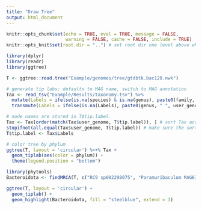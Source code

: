 ```yaml
---
title: "Draw Tree"
output: html_document
---
```


```r
knitr::opts_chunk$set(echo = TRUE, eval = TRUE, message = FALSE, 
                      warning = FALSE, cache = FALSE, include = TRUE)
knitr::opts_knit$set(root.dir = "..") # set root dir one level above where Rmd is saved
```

```r
library(dplyr)
library(readr)
library(ggtree)
```

```r
T <- ggtree::read.tree("Example/genomes/tree/gtdbtk.bac120.nwk")
```

```r
# generate tip labs; defaults to MAG name, switch to MAG annotation
Tax <- read_tsv("Example/Results/taxonomy.tsv") %>%
  mutate(Labels = ifelse(is.na(species) & is.na(genus), paste0(family, " ", user_genome), species)) %>%
  transmute(Labels = ifelse(is.na(Labels), paste0(genus, " ", user_genome), Labels), across(everything()))

# node names are stored in T$tip.label.
Tax <- Tax[order(match(Tax$user_genome, T$tip.label)), ] # sort Tax according to the tree
stopifnot(all.equal(Tax$user_genome, T$tip.label)) # make sure the sorting worked
T$tip.label <- Tax$Labels
```

```r
# color tree by phylum
ggtree(T, layout = 'circular') %<+% Tax + 
  geom_tiplab(aes(color = phylum)) +
  theme(legend.position = "bottom")
```


```r
library(phytools)
Bacteroidota <- findMRCA(T, c("RC9 sp002298075", "Paramuribaculum MAG61"))

ggtree(T, layout = 'circular') +
  geom_tiplab() +
  geom_highlight(Bacteroidota, fill = "steelblue", extend = 3) 
```
